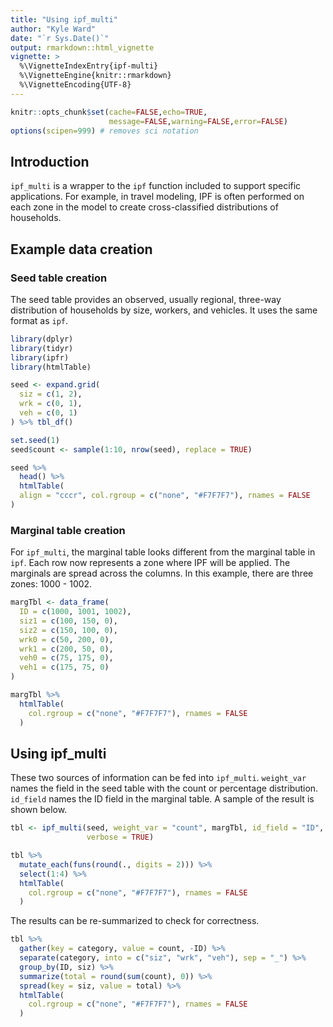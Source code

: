 ```yaml
---
title: "Using ipf_multi"
author: "Kyle Ward"
date: "`r Sys.Date()`"
output: rmarkdown::html_vignette
vignette: >
  %\VignetteIndexEntry{ipf-multi}
  %\VignetteEngine{knitr::rmarkdown}
  %\VignetteEncoding{UTF-8}
---
```


```r
knitr::opts_chunk$set(cache=FALSE,echo=TRUE,
                      message=FALSE,warning=FALSE,error=FALSE)
options(scipen=999) # removes sci notation
```

## Introduction
`ipf_multi` is a wrapper to the `ipf` function included to support specific applications.  For example, in travel modeling, IPF is often performed on each zone in the model to create cross-classified distributions of households.

## Example data creation

### Seed table creation
The seed table provides an observed, usually regional, three-way distribution of households by size, workers, and vehicles.  It uses the same format as `ipf`.
```r
library(dplyr)
library(tidyr)
library(ipfr)
library(htmlTable)

seed <- expand.grid(
  siz = c(1, 2),
  wrk = c(0, 1),
  veh = c(0, 1)
) %>% tbl_df()

set.seed(1)
seed$count <- sample(1:10, nrow(seed), replace = TRUE)

seed %>%
  head() %>%
  htmlTable(
  align = "cccr", col.rgroup = c("none", "#F7F7F7"), rnames = FALSE
)
```

### Marginal table creation
For `ipf_multi`, the marginal table looks different from the marginal table in `ipf`.  Each row now represents a zone where IPF will be applied.  The marginals are spread across the columns.  In this example, there are three zones: 1000 - 1002.
```r
margTbl <- data_frame(
  ID = c(1000, 1001, 1002),
  siz1 = c(100, 150, 0),
  siz2 = c(150, 100, 0),
  wrk0 = c(50, 200, 0),
  wrk1 = c(200, 50, 0),
  veh0 = c(75, 175, 0),
  veh1 = c(175, 75, 0)
)

margTbl %>%
  htmlTable(
    col.rgroup = c("none", "#F7F7F7"), rnames = FALSE
  )
```

## Using ipf_multi
These two sources of information can be fed into `ipf_multi`.  `weight_var` names the field in the seed table with the count or percentage distribution.  `id_field` names the ID field in the marginal table.  A sample of the result is shown below.

```r
tbl <- ipf_multi(seed, weight_var = "count", margTbl, id_field = "ID",
                 verbose = TRUE)

tbl %>% 
  mutate_each(funs(round(., digits = 2))) %>%
  select(1:4) %>%
  htmlTable(
    col.rgroup = c("none", "#F7F7F7"), rnames = FALSE
  )
```

The results can be re-summarized to check for correctness.
```r
tbl %>%
  gather(key = category, value = count, -ID) %>%
  separate(category, into = c("siz", "wrk", "veh"), sep = "_") %>%
  group_by(ID, siz) %>%
  summarize(total = round(sum(count), 0)) %>%
  spread(key = siz, value = total) %>%
  htmlTable(
    col.rgroup = c("none", "#F7F7F7"), rnames = FALSE
  )
```

